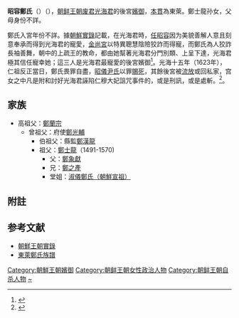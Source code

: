 '''昭容鄭氏'''（'''{{lang|ko|소용정씨}}'''）（{{bd| ？||1623年||catIdx=}}），[[朝鲜王朝|朝鲜王朝]][[废君|废君]][[光海君|光海君]]的後宮[[嬪御|嬪御]]，[[本貫|本貫]]為東萊。鄭士龍孙女，父母身份不詳。

鄭氏入宮年份不詳。據[[朝鮮實錄|朝鮮實錄]]記載，在光海君時，[[任愛英|任昭容]]因为美貌善解人意且刻意奉承而得到光海君的寵愛，[[金介屎|金尚宮]]以特異聰慧陰險狡詐而得寵，而鄭氏為人狡詐長袖善舞，朝中的上疏王的教命，都由她幫著光海君分門別類、上呈下達，光海君極其信任寵幸她；這三人是光海君最寵愛的後宮嬪御<ref>{{Cite web |url=http://sillok.history.go.kr/inspection/insp_king.jsp?id=woa_10512030_002&tabid=w |title=光海君日記73卷，5年（1613）12月30日記錄2 |accessdate=2014-07-20 |archive-date=2014-02-03 |archive-url=https://web.archive.org/web/20140203145349/http://sillok.history.go.kr/inspection/insp_king.jsp?id=woa_10512030_002&tabid=w |dead-url=no }}</ref>。光海十五年（1623年），仁祖反正當日，鄭氏畏罪自盡，[[昭儀尹氏|昭儀尹氏]]以罪[[賜死|賜死]]，其餘後宮被[[流放|流放]]或回私家，宫女之中凡是附和討好光海君誣陷仁穆大妃詛咒事件的，或是刑訊，或是處斬。<ref>{{Cite web |url=http://sillok.history.go.kr/inspection/insp_king.jsp?id=woa_11503014_003&tabid=w |title=光海君日記187卷,15年（1623）3月14日記錄3 |access-date=2014-07-20 |archive-date=2014-07-28 |archive-url=https://web.archive.org/web/20140728155456/http://sillok.history.go.kr/inspection/insp_king.jsp?id=woa_11503014_003&tabid=w |dead-url=no }}</ref>。

==家族==
*高祖父：[[鄭蘭宗|鄭蘭宗]]
**曾祖父：府使[[鄭光輔|鄭光輔]]
***伯祖父：縣監[[鄭漢龍|鄭漢龍]]
***祖父：[[鄭士龍|鄭士龍]]（1491-1570)
****父：[[鄭象獻|鄭象獻]]
****兄：[[淑儀鄭氏（朝鮮宣祖）|鄭之產]]
****堂姐：[[淑儀鄭氏（朝鮮宣祖）|淑儀鄭氏（朝鮮宣祖）]]

==附註==
<references/>

==参考文献==
*[http://sillok.history.go.kr/main/main.jsp 朝鮮王朝實錄] {{Wayback|url=http://sillok.history.go.kr/main/main.jsp |date=20150905161523 }}
*[https://web.archive.org/web/20140514220047/http://kostma.net/imageViewer/ImageViewer.aspx?datauci=JOKBO_B001_011&imagetype=mangabo&defaultpage=25&viewmode=bookmode&Viewoption=inmul 東萊鄭氏族譜]

[[Category:朝鮮王朝嬪御|Category:朝鮮王朝嬪御]]
[[Category:朝鲜王朝女性政治人物|Category:朝鲜王朝女性政治人物]]
[[Category:朝鲜王朝自杀人物|Category:朝鲜王朝自杀人物]]
[[Category:郑姓|~]]